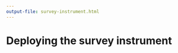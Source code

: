 ```yaml
---
output-file: survey-instrument.html
---
```


# Deploying the survey instrument {#sec-deploy-survey-instrument}

